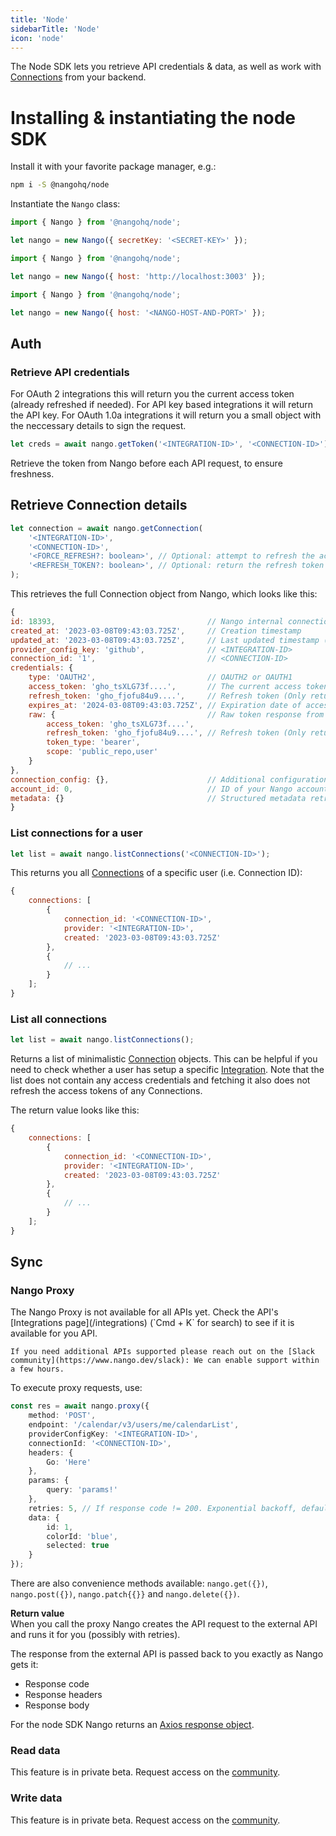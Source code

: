 ```yaml
---
title: 'Node'
sidebarTitle: 'Node'
icon: 'node'
---
```


The Node SDK lets you retrieve API credentials & data, as well as work with [Connections](/core-concepts#connections) from your backend.

# Installing & instantiating the node SDK

Install it with your favorite package manager, e.g.:

```bash
npm i -S @nangohq/node
```

Instantiate the `Nango` class:

<Tabs>
<Tab title="Nango Cloud" >

```js
import { Nango } from '@nangohq/node';

let nango = new Nango({ secretKey: '<SECRET-KEY>' });
```

</Tab>

<Tab title="Localhost" >

```js
import { Nango } from '@nangohq/node';

let nango = new Nango({ host: 'http://localhost:3003' });
```

</Tab>

<Tab title="Self-hosted" >

```js
import { Nango } from '@nangohq/node';

let nango = new Nango({ host: '<NANGO-HOST-AND-PORT>' });
```

</Tab>
</Tabs>

## Auth

### Retrieve API credentials

For OAuth 2 integrations this will return you the current access token (already refreshed if needed). For API key based integrations it will return the API key.
For OAuth 1.0a integrations it will return you a small object with the neccessary details to sign the request.

```js
let creds = await nango.getToken('<INTEGRATION-ID>', '<CONNECTION-ID>');
```

<Tip>Retrieve the token from Nango before each API request, to ensure freshness.</Tip>

## Retrieve Connection details

```js
let connection = await nango.getConnection(
    '<INTEGRATION-ID>',
    '<CONNECTION-ID>',
    '<FORCE_REFRESH?: boolean>', // Optional: attempt to refresh the access access token regardless of its expiration status, defaults to false
    '<REFRESH_TOKEN?: boolean>', // Optional: return the refresh token as part of the response, defaults to false
);
```

This retrieves the full Connection object from Nango, which looks like this:

```js
{
id: 18393,                                  // Nango internal connection id
created_at: '2023-03-08T09:43:03.725Z',     // Creation timestamp
updated_at: '2023-03-08T09:43:03.725Z',     // Last updated timestamp (e.g. last token refresh)
provider_config_key: 'github',              // <INTEGRATION-ID>
connection_id: '1',                         // <CONNECTION-ID>
credentials: {
    type: 'OAUTH2',                         // OAUTH2 or OAUTH1
    access_token: 'gho_tsXLG73f....',       // The current access token (refreshed if needed)
    refresh_token: 'gho_fjofu84u9....',     // Refresh token (Only returned if the REFRESH_TOKEN boolean parameter is set to true and the refresh token is available)
    expires_at: '2024-03-08T09:43:03.725Z', // Expiration date of access token (only if refresh token is present, otherwise missing)
    raw: {                                  // Raw token response from the OAuth provider: Contents vary!
        access_token: 'gho_tsXLG73f....',
        refresh_token: 'gho_fjofu84u9....', // Refresh token (Only returned if the REFRESH_TOKEN boolean parameter is set to true and the refresh token is available)
        token_type: 'bearer',
        scope: 'public_repo,user'
    }
},
connection_config: {},                      // Additional configuration, see Frontend SDK reference
account_id: 0,                              // ID of your Nango account (Nango Cloud only)
metadata: {}                                // Structured metadata retrieved by Nango
}
```

### List connections for a user

```js
let list = await nango.listConnections('<CONNECTION-ID>');
```

This returns you all [Connections](/core-concepts#connections) of a specific user (i.e. Connection ID):

```js
{
    connections: [
        {
            connection_id: '<CONNECTION-ID>',
            provider: '<INTEGRATION-ID>',
            created: '2023-03-08T09:43:03.725Z'
        },
        {
            // ...
        }
    ];
}
```

### List all connections

```js
let list = await nango.listConnections();
```

Returns a list of minimalistic [Connection](/core-concepts#connections) objects. This can be helpful if you need to check whether a user has setup a specific [Integration](/core-concepts#integrations). Note that the list does not contain any access credentials and fetching it also does not refresh the access tokens of any Connections.

The return value looks like this:

```js
{
    connections: [
        {
            connection_id: '<CONNECTION-ID>',
            provider: '<INTEGRATION-ID>',
            created: '2023-03-08T09:43:03.725Z'
        },
        {
            // ...
        }
    ];
}
```

## Sync

### Nango Proxy

<Note>
    The Nango Proxy is not available for all APIs yet.  
    Check the API's [Integrations page](/integrations) (`Cmd + K` for search) to see if it is available for you API.

    If you need additional APIs supported please reach out on the [Slack community](https://www.nango.dev/slack): We can enable support within a few hours.
</Note>

To execute proxy requests, use:

```typescript
const res = await nango.proxy({
    method: 'POST',
    endpoint: '/calendar/v3/users/me/calendarList',
    providerConfigKey: '<INTEGRATION-ID>',
    connectionId: '<CONNECTION-ID>',
    headers: {
        Go: 'Here'
    },
    params: {
        query: 'params!'
    },
    retries: 5, // If response code != 200. Exponential backoff, default is 0
    data: {
        id: 1,
        colorId: 'blue',
        selected: true
    }
});
```

There are also convenience methods available: `nango.get({})`, `nango.post({})`, `nango.patch{{}}` and `nango.delete({})`.

**Return value**  
When you call the proxy Nango creates the API request to the external API and runs it for you (possibly with retries).

The response from the external API is passed back to you exactly as Nango gets it:
* Response code
* Response headers
* Response body

For the node SDK Nango returns an [Axios response object](https://axios-http.com/docs/res_schema).

### Read data

<Note>This feature is in private beta. Request access on the [community](https://nango.dev/slack).</Note>

### Write data

<Note>This feature is in private beta. Request access on the [community](https://nango.dev/slack).</Note>
